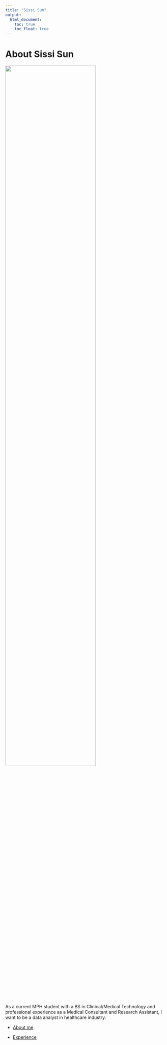 ```yaml
---
title: "Sissi Sun"
output: 
  html_document:
    toc: true
    toc_float: true
---
```


# About Sissi Sun
<img src="images/IMG_0843.JPG" style="width:75%">

As a current MPH student with a BS in Clinical/Medical Technology and professional experience as a Medical Consultant and Research Assistant, I want to be a data analyst in healthcare industry. 

* [About me](about.html)

* [Experience](experience.html)